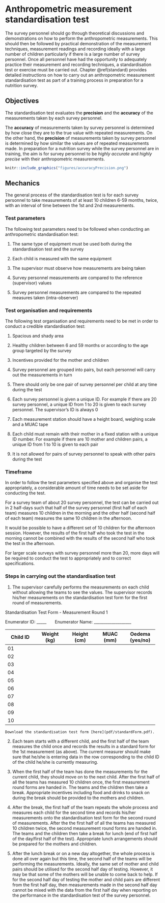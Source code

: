 # Anthropometric measurement standardisation test {#standard}

The survey personnel should go through theoretical discussions and demonstrations on how to perform the anthropometric measurements. This should then be followed by practical demonstration of the measurement techniques, measurement readings and recording ideally with a large number of children particularly if there is a large number of survey personnel. Once all personnel have had the opportunity to adequately practice their measurement and recording techniques, a standardisation test or exercise must be carried out. Chapter \@ref(standard) provides detailed instructions on how to carry out an anthropometric measurement standardisation test as part of a training process in preparation for a nutrition survey.

## Objectives

The standardisation test evaluates the **precision** and the **accuracy** of the measurements taken by each survey personnel.

The **accuracy** of measurements taken by survey personnel is determined by how close they are to the true value with repeated measurements. On the other hand, the **precision** of measurements taken by survey personnel is determined by how similar the values are of repeated measurements made. In preparation for a nutrition survey while the survey personnel are in training, the aim is for survey personnel to be *highly accurate* and *highly precise* with their anthropometric measurements.

```r
knitr::include_graphics("figures/accuracyPrecision.png")
```

## Mechanics

The general process of the standardisation test is for each survey personnel to take measurements of at least 10 children 6-59 months, twice, with an interval of time between the 1st and 2nd measurements.

### Test parameters

The following test parameters need to be followed when conducting an anthropometric standardisation test:

1. The same type of equipment must be used both during the standardisation test and the survey

2. Each child is measured with the same equipment

3. The supervisor must observe how measurements are being taken

4. Survey personnel measurements are compared to the reference (supervisor) values

5. Survey personnel measurements are compared to the repeated measures taken (intra-observer)


### Test organisation and requirements

The following test organisation and requirements need to be met in order to conduct a credible standardisation test:

1. Spacious and shady area

2. Healthy children between 6 and 59 months or according to the age group targeted by the survey

3. Incentives provided for the mother and children 

3. Survey personnel are grouped into pairs, but each personnel will carry out the measurements in turn

4. There should only be one pair of survey personnel per child at any time during the test

5. Each survey personnel is given a unique ID. For example if there are 20 survey personnel, a unique ID from 1 to 20 is given to each survey personnel. The supervisor’s ID is always 0

6. Each measurement station should have a height board, weighing scale and a MUAC tape

7. Each child must remain with their mother in a fixed station with a unique ID number. For example if there are 10 mother and children pairs, a unique ID from 1 to 10 is given to each pair

8. It is not allowed for pairs of survey personnel to speak with other pairs during the test


### Timeframe

In order to follow the test parameters specified above and organise the test appropriately, a considerable amount of time needs to be set aside for conducting the test.

For a survey team of about 20 survey personnel, the test can be carried out in 2 half-days such that half of the survey personnel (first half of each team) measures 10 children in the morning and the other half (second half of each team) measures the same 10 children in the afternoon.

It would be possible to have a different set of 10 children for the afternoon session. However, the results of the first half who took the test in the morning cannot be combined with the results of the second half who took the test in the afternoon.

For larger scale surveys with survey personnel more than 20, more days will be required to conduct the test to appropriately and to correct specifications.


### Steps in carrying out the standardisation test

1. The supervisor carefully performs the measurements on each child without allowing the teams to see the values. The supervisor records his/her measurements on the standardisation test form for the first round of measurements.

<p style="text-align: centre;">Standardisation Test Form - Measurement Round 1</p>
                  
 Enumerator ID: _____          &nbsp; &nbsp; &nbsp;     Enumerator Name: ___________________         

+--------------------+--------------------+--------------------+--------------------+--------------------+
| Child ID           | Weight (kg)        | Height (cm)        | MUAC (mm)          | Oedema (yes/no)    |
+====================+====================+====================+====================+====================+
| 01                 |                    |                    |                    |                    |
+--------------------+--------------------+--------------------+--------------------+--------------------+
| 02                 |                    |                    |                    |                    |
+--------------------+--------------------+--------------------+--------------------+--------------------+
| 03                 |                    |                    |                    |                    |
+--------------------+--------------------+--------------------+--------------------+--------------------+
| 04                 |                    |                    |                    |                    |
+--------------------+--------------------+--------------------+--------------------+--------------------+
| 05                 |                    |                    |                    |                    |
+--------------------+--------------------+--------------------+--------------------+--------------------+
| 06                 |                    |                    |                    |                    |
+--------------------+--------------------+--------------------+--------------------+--------------------+
| 07                 |                    |                    |                    |                    |
+--------------------+--------------------+--------------------+--------------------+--------------------+
| 08                 |                    |                    |                    |                    |
+--------------------+--------------------+--------------------+--------------------+--------------------+
| 09                 |                    |                    |                    |                    |
+--------------------+--------------------+--------------------+--------------------+--------------------+
| 10                 |                    |                    |                    |                    |
+--------------------+--------------------+--------------------+--------------------+--------------------+

```block2
Download the standardisation test form [here](pdf/standardForm.pdf).
```

2. Each team starts with a different child, and the first half of the team measures the child once and records the results in a standard form for the 1st measurement (as above). The current measurer should make sure that he/she is entering data in the row corresponding to the child ID of the child he/she is currently measuring.

3. When the first half of the team has done the measurements for the current child, they should move on to the next child. After the first half of all the teams has measured 10 children once, the first measurement round forms are handed in. The teams and the children then take a break. Appropriate incentives including food and drinks to snack on during the break should be provided to the mothers and children.

4. After the break, the first half of the team repeats the whole process and measures each child for the second time and records his/her measurements onto the standardisation test form for the second round of measurements. After the the first half of all the teams has measured 10 children twice, the second measurement round forms are handed in. The teams and the children then take a break for lunch (end of first half of the day/first half of the test). Appropriate lunch arrangements should be prepared for the mothers and children.

5. After the lunch break or on a new day altogether, the whole process is done all over again but this time, the second half of the teams will be performing the measurements. Ideally, the same set of mother and child pairs should be utilised for the second half day of testing. However, it may be that some of the mothers will be unable to come back to help. If for the second half day of testing the mother and child pairs are different from the first half day, then measurements made in the second half day cannot be mixed with the data from the first half day when reporting on the performance in the standardisation test of the survey personnel.







